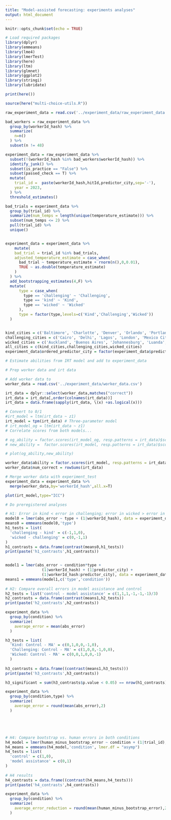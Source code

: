 ```yaml
---
title: "Model-assisted forecasting: experiments analyses"
output: html_document
---
```


```r
knitr::opts_chunk$set(echo = TRUE)
```


```r
# Load required packages
library(dplyr)
library(emmeans)
library(lme4)
library(lmerTest)
library(here)
library(ltm)
library(glmnet)
library(ggplot2)
library(stringi)
library(lubridate)

print(here())

source(here("multi-choice-utils.R"))
```


``` r

raw_experiment_data = read.csv('../experiment_data/raw_experiment_data.csv')

bad_workers = raw_experiment_data %>%
  group_by(workerId_hash) %>%
  summarize(
    n=n()
  ) %>%
  subset(n != 48)

experiment_data = raw_experiment_data %>%
  subset(!(workerId_hash %in% bad_workers$workerId_hash)) %>%
  identify_junk() %>%
  subset(is_practice == "False") %>%
  subset(passed_check == T) %>%
  mutate(
    trial_id =  paste(workerId_hash,hitId,predictor_city,sep='-'),
    year = 2023,
  ) %>%
  threshold_estimates()

bad_trials = experiment_data %>%
  group_by(trial_id) %>%
  summarize(num_temps = length(unique(temperature_estimate))) %>%
  subset(num_temps <= 2) %>%
  pull(trial_id) %>%
  unique()


experiment_data = experiment_data %>%
    mutate(
    bad_trial = trial_id %in% bad_trials,
    adjusted_temperature_estimate = case_when(
      bad_trial ~ temperature_estimate + rnorm(n(),0,0.01),
      TRUE ~ as.double(temperature_estimate)
    )
  ) %>%
  add_bootstrapping_estimates(4,F) %>%
  mutate(
      type = case_when(
        type == 'challenging' ~ 'Challenging',
        type == 'kind' ~ 'Kind',
        type == 'wicked' ~ 'Wicked'
      ),
      type = factor(type,levels=c('Kind','Challenging','Wicked'))
  )


kind_cities = c('Baltimore', 'Charlotte', 'Denver', 'Orlando', 'Portland', 'Sacramento', 'San Antonio', 'St. Louis')
challenging_cities = c('Cairo', 'Delhi', 'Lagos', 'London', 'Mexico City', 'Paris', 'Tokyo', 'Toronto')
wicked_cities = c('Auckland', 'Buenos Aires', 'Johannesburg', 'Luanda', 'Lima', 'Sao Paulo', 'Sydney', 'Santiago')
all_cities = c(kind_cities,challenging_cities,wicked_cities)
experiment_data$ordered_predictor_city = factor(experiment_data$predictor_city,levels=all_cities)

```



``` r
# Estimate abilities from IRT model and add to experiment_data

# Prep worker data and irt data

# Add worker data to 
worker_data = read.csv('../experiment_data/worker_data.csv')

irt_data = dplyr::select(worker_data,matches("correct"))
irt_data = irt_data[,order(colnames(irt_data))]
irt_data = data.frame(sapply(irt_data, \(x) +as.logical(x)))

# Convert to 0/1
#irt_model = ltm(irt_data ~ z1)
irt_model = tpm(irt_data) # Three-parameter model
# irt_model_og = ltm(irt_data ~ z1)
# Correlate scores from both models...

# og_ability = factor.scores(irt_model_og, resp.patterns = irt_data)$score.dat$z1
# new_ability =  factor.scores(irt_model, resp.patterns = irt_data)$score.dat$z1

# plot(og_ability,new_ability)

worker_data$ability = factor.scores(irt_model, resp.patterns = irt_data)$score.dat$z1
worker_data$num_correct = rowSums(irt_data)

# Merge worker data with experiment_test
experiment_data = experiment_data %>%
  merge(worker_data,by='workerId_hash',all.x=T)

plot(irt_model,type="ICC")

```




``` r
# Do preregistered analyses

# H1: Error in kind < error in challenging; error in wicked > error in challenging
model0 = lmer(abs_error ~ type + (1|workerId_hash), data = experiment_data)
means0 = emmeans(model0,'type')
h1_tests = list(
  'challenging - kind' = c(-1,1,0),
  'wicked - challenging' = c(0,-1,1)
)
h1_contrasts = data.frame(contrast(means0,h1_tests))
print(paste('h1_contrasts',h1_contrasts))


model1 = lmer(abs_error ~ condition*type + 
                (1|workerId_hash) + (1|predictor_city) + 
                (1|workerId_hash:predictor_city), data = experiment_data)
means1 = emmeans(model1,c('type','condition'))
      
# H2: Compare overall errors in model assistance and control
h2_tests = list('control - model assistance' = c(1,1,1,-1,-1,-1)/3)
h2_contrasts = data.frame(contrast(means1,h2_tests))
print(paste('h2_contrasts',h2_contrasts))

experiment_data %>% 
  group_by(condition) %>%
  summarize(
    average_error = mean(abs_error)
  )

h3_tests = list(
  'Kind: Control - MA' = c(0,1,0,0,-1,0),
  'Challenging: Control - MA' = c(1,0,0,-1,0,0),
  'Wicked: Control - MA' = c(0,0,1,0,0,-1)
  )
      
h3_contrasts = data.frame((contrast(means1,h3_tests)))
print(paste('h3_contrasts',h3_contrasts))

h3_significant = sum(h3_contrasts$p.value < 0.05) == nrow(h1_contrasts)

experiment_data %>% 
  group_by(condition,type) %>%
  summarize(
    average_error = round(mean(abs_error),2)
  )





# H4: Compare bootstrap vs. human errors in both conditions
h4_model = lmer(human_minus_bootstrap_error ~ condition + (1|trial_id),data=experiment_data)
h4_means = emmeans(h4_model,'condition', lmer.df = "asymp")
h4_tests = list(
  'control' = c(1,0),
  'model assistance' = c(0,1)
)
  
# H4 results
h4_contrasts = data.frame((contrast(h4_means,h4_tests)))
print(paste('h4_contrasts',h4_contrasts))

experiment_data %>%
  group_by(condition) %>%
  summarize(
    average_error_reduction = round(mean(human_minus_bootstrap_error),2)
  )

```